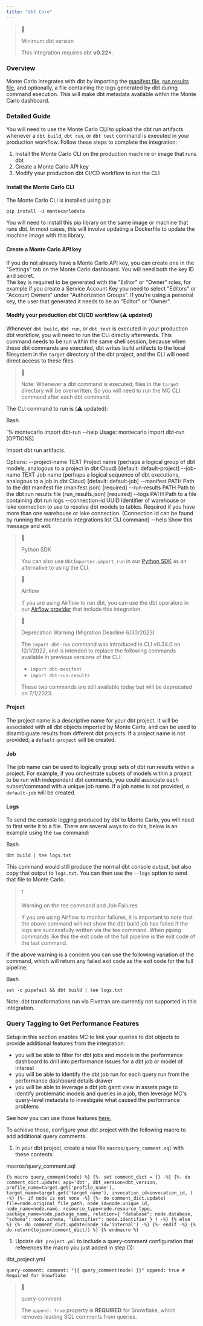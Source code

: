 ```yaml
---
title: "dbt Core"
---
```


> 📘
> 
> Minimum dbt version
> 
> This integration requires dbt **v0.22+**.

### Overview

Monte Carlo integrates with dbt by importing the [manifest file](https://docs.getdbt.com/reference/artifacts/manifest-json), [run results file](https://docs.getdbt.com/reference/artifacts/run-results-json), and optionally, a file containing the logs generated by dbt during command execution. This will make dbt metadata available within the Monte Carlo dashboard.

### Detailed Guide

You will need to use the Monte Carlo CLI to upload the dbt run artifacts whenever a `dbt build`, `dbt run`, or `dbt test` command is executed in your production workflow. Follow these steps to complete the integration:

1. Install the Monte Carlo CLI on the production machine or image that runs dbt
2. Create a Monte Carlo API key
3. Modify your production dbt CI/CD workflow to run the CLI

#### Install the Monte Carlo CLI

The Monte Carlo CLI is installed using pip:

`pip install -U montecarlodata
`

You will need to install this pip library on the same image or machine that runs dbt. In most cases, this will involve updating a Dockerfile to update the machine image with this library.

#### Create a Monte Carlo API key

If you do not already have a Monte Carlo API key, you can create one in the "Settings" tab on the Monte Carlo dashboard. You will need both the key ID and secret.  
The key is required to be generated with the "Editor" or "Owner" roles, for example if you create a Service Account Key you need to select "Editors" or "Account Owners" under "Authorization Groups". If you're using a personal key, the user that generated it needs to be an "Editor" or "Owner".

#### Modify your production dbt CI/CD workflow (⚠️ updated)

Whenever `dbt build`, `dbt run`, or `dbt test` is executed in your production dbt workflow, you will need to run the CLI directly afterwards. This command needs to be run within the same shell session, because when these dbt commands are executed, dbt writes build artifacts to the local filesystem in the `target` directory of the dbt project, and the CLI will need direct access to these files.

> 🚧
> 
> Note: Whenever a dbt command is executed, files in the `target` directory will be overwritten. So you will need to run the MC CLI command after each dbt command.

The CLI command to run is (⚠️ updated):

Bash

`% montecarlo import dbt-run --help
Usage: montecarlo import dbt-run [OPTIONS]

  Import dbt run artifacts.

Options:
  --project-name TEXT   Project name (perhaps a logical group of dbt models,
                        analogous to a project in dbt Cloud)  [default:
                        default-project]
  --job-name TEXT       Job name (perhaps a logical sequence of dbt
                        executions, analogous to a job in dbt Cloud)
                        [default: default-job]
  --manifest PATH       Path to the dbt manifest file (manifest.json)
                        [required]
  --run-results PATH    Path to the dbt run results file (run_results.json)
                        [required]
  --logs PATH           Path to a file containing dbt run logs
  --connection-id UUID  Identifier of warehouse or lake connection to use to
                        resolve dbt models to tables. Required if you have
                        more than one warehouse or lake connection.
                        (Connection Id can be found by running the 
                        montecarlo integrations list CLI command)
  --help                Show this message and exit.
`

> 📘
> 
> Python SDK
> 
> You can also use `DbtImporter.import_run` in our [Python SDK](https://pypi.org/project/pycarlo/) as an alternative to using the CLI.

> 📘
> 
> Airflow
> 
> If you are using Airflow to run dbt, you can use the dbt operators in our [Airflow provider](https://pypi.org/project/airflow-mcd/) that include this integration.

> 🚧
> 
> Deprecation Warning (Migration Deadline 6/30/2023)
> 
> The `import dbt-run` command was introduced in CLI v0.34.0 on 12/1/2022, and is intended to replace the following commands available in previous versions of the CLI:
> 
> * `import dbt-manifest`
> * `import dbt-run-results`
> 
> These two commands are still available today but will be deprecated on 7/1/2023.

#### Project

The project name is a descriptive name for your dbt project. It will be associated with all dbt objects imported by Monte Carlo, and can be used to disambiguate results from different dbt projects. If a project name is not provided, a `default-project` will be created.

#### Job

The job name can be used to logically group sets of dbt run results within a project. For example, if you orchestrate subsets of models within a project to be run with independent dbt commands, you could associate each subset/command with a unique job name. If a job name is not provided, a `default-job` will be created.

#### Logs

To send the console logging produced by dbt to Monte Carlo, you will need to first write it to a file. There are several ways to do this, below is an example using the `tee` command:

Bash

`dbt build | tee logs.txt
`

This command would still produce the normal dbt console output, but also copy that output to `logs.txt`. You can then use the `--logs` option to send that file to Monte Carlo.

> ❗️
> 
> Warning on the tee command and Job Failures
> 
> If you are using Airflow to monitor failures, it is important to note that the above command will not show the dbt build job has failed if the logs are successfully written via the tee command. When piping commands like this the exit code of the full pipeline is the exit code of the last command.

If the above warning is a concern you can use the following variation of the command, which will return any failed exit code as the exit code for the full pipeline:

Bash

`set -o pipefail && dbt build | tee logs.txt
`

Note: dbt transformations run via Fivetran are currently not supported in this integration.

### Query Tagging to Get Performance Features

Setup in this section enables MC to link your queries to dbt objects to provide additional features from the integration:

* you will be able to filter for dbt jobs and models in the performance dashboard to drill into performance issues for a dbt job or model of interest
* you will be able to identify the dbt job run for each query run from the performance dashboard details drawer
* you will be able to leverage a dbt job gantt view in assets page to identify problematic models and queries in a job, then leverage MC's query-level metadata to investigate what caused the performance problems

See how you can use those features [here.](/docs/performance-beta#example-2-investigate-query-performance-in-context-of-dbt-job)

To achieve those, configure your dbt project with the following macro to add additional query comments.

1. In your dbt project, create a new file `macros/query_comment.sql` with these contents:

macros/query\_comment.sql

`{% macro query_comment(node) %}
    {%- set comment_dict = {} -%}
    {%- do comment_dict.update(
        app='dbt',
        dbt_version=dbt_version,
        profile_name=target.get('profile_name'),
        target_name=target.get('target_name'),
        invocation_id=invocation_id,
    ) -%}
    {%- if node is not none -%}
      {%- do comment_dict.update(
        file=node.original_file_path,
        node_id=node.unique_id,
        node_name=node.name,
        resource_type=node.resource_type,
        package_name=node.package_name,
        relation={
            "database": node.database,
            "schema": node.schema,
            "identifier": node.identifier
        }
      ) -%}
    {% else %}
      {%- do comment_dict.update(node_id='internal') -%}
    {%- endif -%}
    {% do return(tojson(comment_dict)) %}
{% endmacro %}
`

1. Update `dbt_project.yml` to include a query-comment configuration that references the macro you just added in step (1):

dbt\_project.yml

`query-comment:
	comment: "{{ query_comment(node) }}"
	append: true # Required for Snowflake
`

> 📘
> 
> query-comment
> 
> The `append: true` property is **REQUIRED** for Snowflake, which removes leading SQL comments from queries.